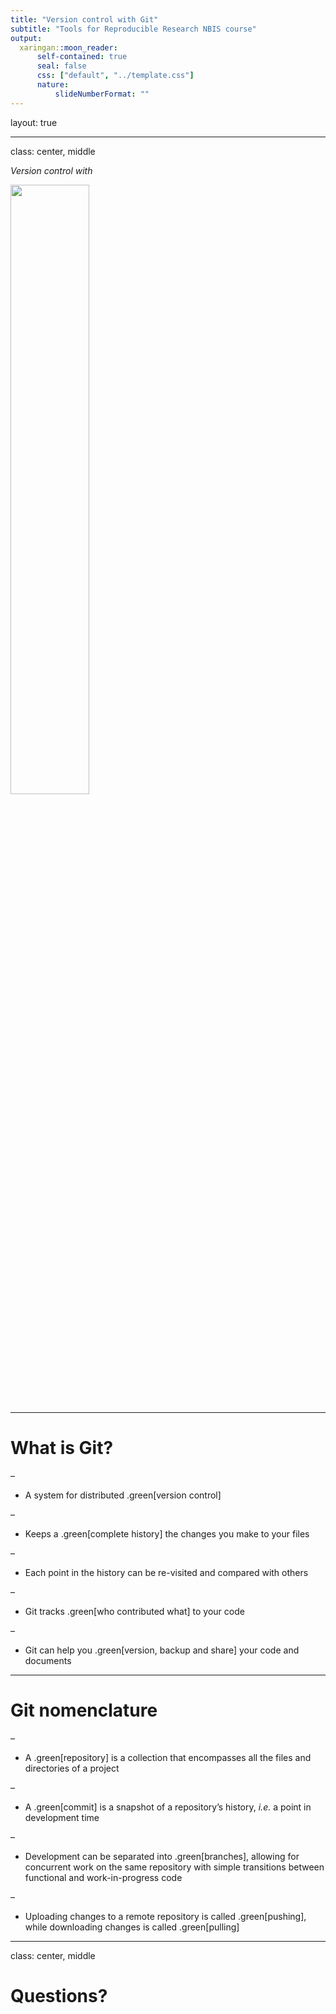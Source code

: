 ```yaml
---
title: "Version control with Git"
subtitle: "Tools for Reproducible Research NBIS course"
output:
  xaringan::moon_reader:
      self-contained: true
      seal: false
      css: ["default", "../template.css"]
      nature:
          slideNumberFormat: ""
---
```


layout: true
<div class="scilife-logo"></div>
<div class="nbis-logo"></div>

---

class: center, middle

*Version control with*

<img src="https://git-scm.com/images/logos/downloads/Git-Logo-2Color.png" style="width:50%;"/>

---

# What is Git?

--

* A system for distributed .green[version control]

--

* Keeps a .green[complete history] the changes you make to your files

--

* Each point in the history can be re-visited and compared with others

--

* Git tracks .green[who contributed what] to your code

--

* Git can help you .green[version, backup and share] your code and documents

---

# Git nomenclature

--

* A .green[repository] is a collection that encompasses all the files and
  directories of a project

--

* A .green[commit] is a snapshot of a repository's history, *i.e.* a point
  in development time

--

* Development can be separated into .green[branches], allowing for concurrent
  work on the same repository with simple transitions between functional and
  work-in-progress code

--

* Uploading changes to a remote repository is called .green[pushing], while
  downloading changes is called .green[pulling]

---

class: center, middle

# Questions?

